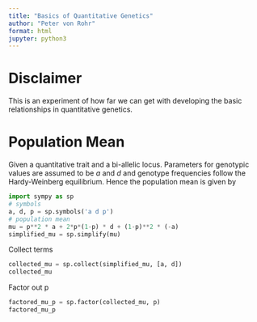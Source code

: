 ```yaml
---
title: "Basics of Quantitative Genetics"
author: "Peter von Rohr"
format: html
jupyter: python3
---
```


# Disclaimer
This is an experiment of how far we can get with developing the basic relationships in quantitative genetics. 


# Population Mean
Given a quantitative trait and a bi-allelic locus. Parameters for genotypic values are assumed to be $a$ and $d$ and genotype frequencies follow the Hardy-Weinberg equilibrium. Hence the population mean is given by

```python
import sympy as sp
# symbols
a, d, p = sp.symbols('a d p')
# population mean
mu = p**2 * a + 2*p*(1-p) * d + (1-p)**2 * (-a)
simplified_mu = sp.simplify(mu)
```

Collect terms

```python
collected_mu = sp.collect(simplified_mu, [a, d])
collected_mu
```

Factor out p

```python
factored_mu_p = sp.factor(collected_mu, p)
factored_mu_p
```

